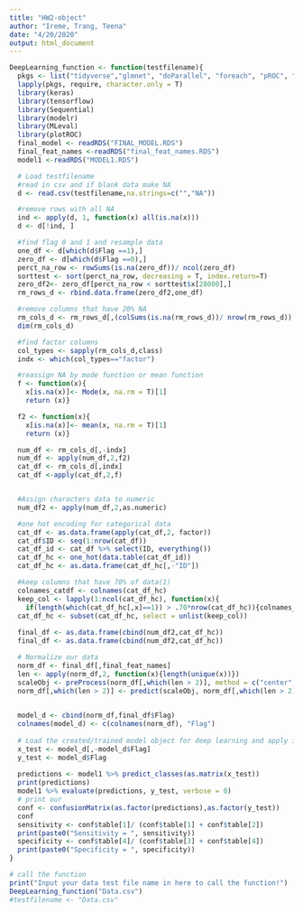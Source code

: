 ```yaml
---
title: "HW2-object"
author: "Ireme, Trang, Teena"
date: "4/20/2020"
output: html_document
---
```


```r
DeepLearning_function <- function(testfilename){
  pkgs <- list("tidyverse","glmnet", "doParallel", "foreach", "pROC", "DescTools","tidyr", "mltools","data.table","splitstackshape", "caret")
  lapply(pkgs, require, character.only = T)
  library(keras)
  library(tensorflow)
  library(Sequential)
  library(modelr)
  library(MLeval)
  library(plotROC)
  final_model <- readRDS("FINAL_MODEL.RDS")
  final_feat_names <-readRDS("final_feat_names.RDS")
  model1 <-readRDS("MODEL1.RDS")

  # Load testfilename
  #read in csv and if blank data make NA
  d <- read.csv(testfilename,na.strings=c("","NA"))

  #remove rows with all NA
  ind <- apply(d, 1, function(x) all(is.na(x)))
  d <- d[!ind, ]

  #find flag 0 and 1 and resample data
  one_df <- d[which(d$Flag ==1),]
  zero_df <- d[which(d$Flag ==0),]
  perct_na_row <- rowSums(is.na(zero_df))/ ncol(zero_df)
  sorttest <- sort(perct_na_row, decreasing = T, index.return=T)
  zero_df2<- zero_df[perct_na_row < sorttest$x[28000],]
  rm_rows_d <- rbind.data.frame(zero_df2,one_df)

  #remove columns that have 20% NA
  rm_cols_d <- rm_rows_d[,(colSums(is.na(rm_rows_d))/ nrow(rm_rows_d)) <0.2]
  dim(rm_cols_d)

  #find factor columns
  col_types <- sapply(rm_cols_d,class)
  indx <- which(col_types=="factor") 

  #reassign NA by mode function or mean function
  f <- function(x){
    x[is.na(x)]<- Mode(x, na.rm = T)[1]
    return (x)}

  f2 <- function(x){
    x[is.na(x)]<- mean(x, na.rm = T)[1]
    return (x)}

  num_df <- rm_cols_d[,-indx]
  num_df <- apply(num_df,2,f2)
  cat_df <- rm_cols_d[,indx]
  cat_df <-apply(cat_df,2,f)


  #Assign characters data to numeric 
  num_df2 <- apply(num_df,2,as.numeric)

  #one hot encoding for categorical data
  cat_df <- as.data.frame(apply(cat_df,2, factor))
  cat_df$ID <- seq(1:nrow(cat_df))
  cat_df_id <- cat_df %>% select(ID, everything())
  cat_df_hc <- one_hot(data.table(cat_df_id))
  cat_df_hc <- as.data.frame(cat_df_hc[,-"ID"])

  #keep columns that have 70% of data(1)
  colnames_catdf <- colnames(cat_df_hc)
  keep_col <- lapply(1:ncol(cat_df_hc), function(x){
    if(length(which(cat_df_hc[,x]==1)) > .70*nrow(cat_df_hc)){colnames_catdf[x]}})
  cat_df_hc <- subset(cat_df_hc, select = unlist(keep_col))
  
  final_df <- as.data.frame(cbind(num_df2,cat_df_hc))
  final_df <- as.data.frame(cbind(num_df2,cat_df_hc))

  # Normalize our data
  norm_df <- final_df[,final_feat_names]
  len <- apply(norm_df,2, function(x){length(unique(x))})
  scaleObj <- preProcess(norm_df[,which(len > 2)], method = c("center","scale"))
  norm_df[,which(len > 2)] <- predict(scaleObj, norm_df[,which(len > 2)])

  
  model_d <- cbind(norm_df,final_df$Flag)
  colnames(model_d) <- c(colnames(norm_df), "Flag")
  
  # Load the created/trained model object for deep learning and apply it on test data
  x_test <- model_d[,-model_d$Flag]
  y_test <- model_d$Flag
  
  predictions <- model1 %>% predict_classes(as.matrix(x_test))
  print(predictions)
  model1 %>% evaluate(predictions, y_test, verbose = 0)
  # print our
  conf <- confusionMatrix(as.factor(predictions),as.factor(y_test))
  conf
  sensitivity <- conf$table[1]/ (conf$table[1] + conf$table[2])
  print(paste0("Sensitivity = ", sensitivity))
  specificity <- conf$table[4]/ (conf$table[3] + conf$table[4])
  print(paste0("Specificity = ", specificity))
}
```

```r
# call the function
print("Input your data test file name in here to call the function!")
DeepLearning_function("Data.csv")
#testfilename <- "Data.csv"
```
